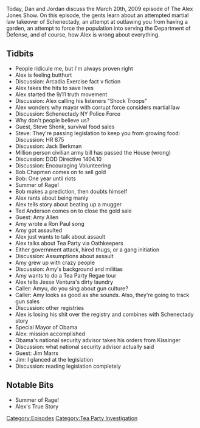 {{Episode
    | title           = March 20, 2009
    | caption         = [https://knowledgefight.libsyn.com/knowledge-fight-march-20-2009 Listen to this episode on Libsyn]
    | episodeNumber   = 224
    | length          = 01:50:31
    | airDate         = November 2, 2018
    | coverageDate    = March 20, 2009
    | episodeType     = [[:Category:Tea Party Investigation|Tea Party Investigation]]
    | appearance      = [[Steve Shenk]], [[Jack Berkman]], [[Bob Chapman]], [[Ted Anderson]], [[Amy Allen]], [[Jesse Ventura]]
    | oocDrop         = I am an animal, I am vicious!
    | previousEpisode = [[223: A Progressive Space Diplomat]]
    | nextEpisode     = [[225: November 2, 2018]]
}}

{{Stub}}

Today, Dan and Jordan discuss the March 20th, 2009 episode of The Alex Jones Show. On this episode, the gents learn about an attempted martial law takeover of Schenectady, an attempt at outlawing you from having a garden, an attempt to force the population into serving the Department of Defense, and of course, how Alex is wrong about everything.

==Tidbits==

*People ridicule me, but I'm always proven right
*Alex is feeling butthurt
*Discussion: Arcadia Exercise fact v fiction
*Alex takes the hits to save lives
*Alex started the 9/11 truth movement
*Discussion: Alex calling his listeners "Shock Troops"
*Alex wonders why mayor with corrupt force considers martial law
*Discussion: Schenectady NY Police Force
*Why don't people believe us?
*Guest, Steve Shenk, survival food sales
*Steve: They're passing legislation to keep you from growing food: Discussion: HR 875
*Discussion: Jack Berkman
*Million person civilian army bill has passed the House (wrong)
*Discussion: DOD Directive 1404.10
*Discussion: Encouraging Volunteering
*Bob Chapman comes on to sell gold
*Bob: One year until riots
*Summer of Rage!
*Bob makes a prediction, then doubts himself
*Alex rants about being manly
*Alex tells story about beating up a mugger
*Ted Anderson comes on to close the gold sale
*Guest: Amy Allen
*Amy wrote a Ron Paul song
*Amy got assaulted
*Alex just wants to talk about assault
*Alex talks about Tea Party via Oathkeepers
*Either government attack, hired thugs, or a gang initiation
*Discussion: Assumptions about assault
*Amy grew up with crazy people
*Discussion: Amy's background and militias
*Amy wants to do a Tea Party Regae tour
*Alex tells Jesse Ventura's dirty laundry
*Caller: Amyu, do you sing about gun culture?
*Caller: Amy looks as good as she sounds. Also, they're going to track gun sales
*Discussion: other registries
*Alex is losing his shit over the registry and combines with Schenectady story
*Special Mayor of Obama
*Alex: mission accomplished
*Obama's national security advisor takes his orders from Kissinger
*Discussion: what national security advisor actually said
*Guest: Jim Marrs
*Jim: I glanced at the legislation
*Discussion: reading legislation completely

==Notable Bits==

*Summer of Rage!
*Alex's True Story

[[Category:Episodes]]
[[Category:Tea Party Investigation]]